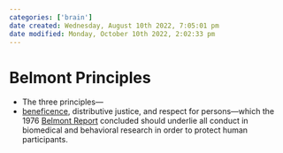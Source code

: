 ```yaml
---
categories: ['brain']
date created: Wednesday, August 10th 2022, 7:05:01 pm
date modified: Monday, October 10th 2022, 2:02:33 pm
---
```


# Belmont Principles
- The three principles—
- [beneficence](Beneficence.qmd), distributive justice, and respect for persons—which the 1976 [Belmont Report](Belmont%20Report.qmd) concluded should underlie all conduct in biomedical and behavioral research in order to protect human participants.



